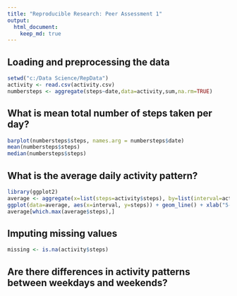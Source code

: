 ```yaml
---
title: "Reproducible Research: Peer Assessment 1"
output: 
  html_document:
    keep_md: true
---
```



## Loading and preprocessing the data
```r
setwd("c:/Data Science/RepData")
activity <- read.csv(activity.csv)
numbersteps <- aggregate(steps~date,data=activity,sum,na.rm=TRUE)
```

## What is mean total number of steps taken per day?
```r
barplot(numbersteps$steps, names.arg = numbersteps$date)
mean(numbersteps$steps)
median(numbersteps$steps)
```

## What is the average daily activity pattern?
```r
library(ggplot2)
average <- aggregate(x=list(steps=activity$steps), by=list(interval=activity$interval), FUN=mean, na.rm=TRUE)
ggplot(data=average, aes(x=interval, y=steps)) + geom_line() + xlab("5-minute interval") + ylab("average number of steps taken")
average[which.max(average$steps),]
```

## Imputing missing values
```r
missing <- is.na(activity$steps)
```

## Are there differences in activity patterns between weekdays and weekends?
